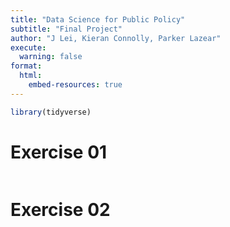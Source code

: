 ```yaml
---
title: "Data Science for Public Policy"
subtitle: "Final Project"
author: "J Lei, Kieran Connolly, Parker Lazear"
execute:
  warning: false
format:
  html:
    embed-resources: true
---
```


```r
library(tidyverse)

```


# Exercise 01

```r


```

# Exercise 02

```r


```

